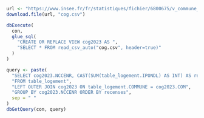 ```r
url <- "https://www.insee.fr/fr/statistiques/fichier/6800675/v_commune_2023.csv"
download.file(url, "cog.csv")

dbExecute(
  con,
  glue_sql(
    "CREATE OR REPLACE VIEW cog2023 AS ",
    "SELECT * FROM read_csv_auto("cog.csv", header=true)"
  )
)

query <- paste(
  "SELECT cog2023.NCCENR, CAST(SUM(table_logement.IPONDL) AS INT) AS recenses",
  "FROM table_logement",
  "LEFT OUTER JOIN cog2023 ON table_logement.COMMUNE = cog2023.COM",
  "GROUP BY cog2023.NCCENR ORDER BY recenses",
  sep = " "
)
dbGetQuery(con, query)
```
